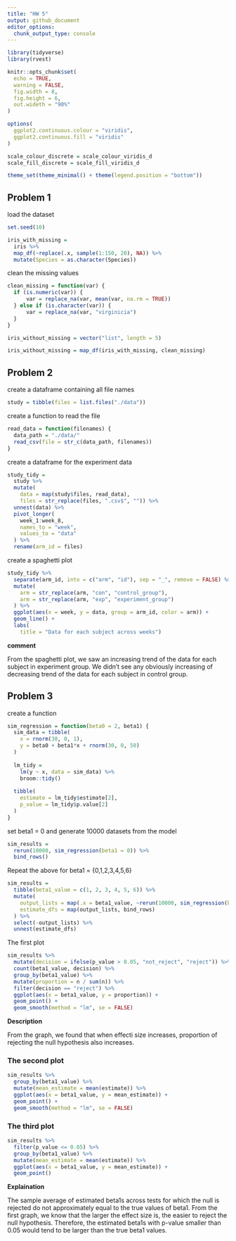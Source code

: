 ```yaml
---
title: "HW 5"
output: github_document
editor_options: 
  chunk_output_type: console
---
```


```r
library(tidyverse)
library(rvest)

knitr::opts_chunk$set(
  echo = TRUE,
  warning = FALSE,
  fig.width = 8,
  fig.height = 6,
  out.wideth = "90%"
)

options(
  ggplot2.continuous.colour = "viridis",
  ggplot2.continuous.fill = "viridis"
)

scale_colour_discrete = scale_colour_viridis_d
scale_fill_discrete = scale_fill_viridis_d

theme_set(theme_minimal() + theme(legend.position = "bottom"))
```


## Problem 1

load the dataset

```r
set.seed(10)

iris_with_missing = 
  iris %>% 
  map_df(~replace(.x, sample(1:150, 20), NA)) %>%
  mutate(Species = as.character(Species))
```

clean the missing values

```r
clean_missing = function(var) {
  if (is.numeric(var)) {
      var = replace_na(var, mean(var, na.rm = TRUE))
  } else if (is.character(var)) {
      var = replace_na(var, "virginicia")
  }
}

iris_without_missing = vector("list", length = 5)

iris_without_missing = map_df(iris_with_missing, clean_missing)
```


## Problem 2

create a dataframe containing all file names

```r
study = tibble(files = list.files("./data"))
```

create a function to read the file

```r
read_data = function(filenames) {
  data_path = "./data/"
  read_csv(file = str_c(data_path, filenames))
}

```

create a dataframe for the experiment data

```r
study_tidy = 
  study %>% 
  mutate(
    data = map(study$files, read_data),
    files = str_replace(files, ".csv$", "")) %>% 
  unnest(data) %>% 
  pivot_longer(
    week_1:week_8,
    names_to = "week",
    values_to = "data"
  ) %>% 
  rename(arm_id = files)
```

create a spaghetti plot

```r
study_tidy %>% 
  separate(arm_id, into = c("arm", "id"), sep = "_", remove = FALSE) %>%
  mutate(
    arm = str_replace(arm, "con", "control_group"),
    arm = str_replace(arm, "exp", "experiment_group")
  ) %>% 
  ggplot(aes(x = week, y = data, group = arm_id, color = arm)) +
  geom_line() +
  labs(
    title = "Data for each subject across weeks")
```

**comment**

From the spaghetti plot, we saw an increasing trend of the data for each subject in experiment 
group. We didn't see any obviously increasing of decreasing trend of the data for each subject in 
control group. 


## Problem 3

create a function

```r
sim_regression = function(beta0 = 2, beta1) {
  sim_data = tibble(
    x = rnorm(30, 0, 1),
    y = beta0 + beta1*x + rnorm(30, 0, 50)
  )
  
  lm_tidy = 
    lm(y ~ x, data = sim_data) %>% 
    broom::tidy()
  
  tibble(
    estimate = lm_tidy$estimate[2],
    p_value = lm_tidy$p.value[2]
  )
}

```

set beta1 = 0 and generate 10000 datasets from the model

```r
sim_results = 
  rerun(10000, sim_regression(beta1 = 0)) %>% 
  bind_rows()
```

Repeat the above for beta1 = {0,1,2,3,4,5,6}

```r
sim_results = 
  tibble(beta1_value = c(1, 2, 3, 4, 5, 6)) %>% 
  mutate(
    output_lists = map(.x = beta1_value, ~rerun(10000, sim_regression(beta1 = .x))),
    estimate_dfs = map(output_lists, bind_rows)
  ) %>% 
  select(-output_lists) %>% 
  unnest(estimate_dfs)
```

The first plot

```r
sim_results %>% 
  mutate(decision = ifelse(p_value > 0.05, "not_reject", "reject")) %>% 
  count(beta1_value, decision) %>% 
  group_by(beta1_value) %>% 
  mutate(proportion = n / sum(n)) %>% 
  filter(decision == "reject") %>% 
  ggplot(aes(x = beta1_value, y = proportion)) +
  geom_point() + 
  geom_smooth(method = "lm", se = FALSE)
```

**Description**

From the graph, we found that when effecti size increases, proportion of rejecting the null 
hypothesis also increases. 

### The second plot

```r
sim_results %>% 
  group_by(beta1_value) %>% 
  mutate(mean_estimate = mean(estimate)) %>% 
  ggplot(aes(x = beta1_value, y = mean_estimate)) +
  geom_point() + 
  geom_smooth(method = "lm", se = FALSE)
```


### The third plot

```r
sim_results %>% 
  filter(p_value <= 0.05) %>% 
  group_by(beta1_value) %>% 
  mutate(mean_estimate = mean(estimate)) %>% 
  ggplot(aes(x = beta1_value, y = mean_estimate)) +
  geom_point() 
```

**Explaination**

The sample average of estimated beta1s across tests for which the null is rejected do not 
approximately equal to the true values of beta1. From the first graph, we know that the larger the
effect size is, the easier to reject the null hypothesis. Therefore, the estimated beta1s with 
p-value smaller than 0.05 would tend to be larger than the true beta1 values. 





